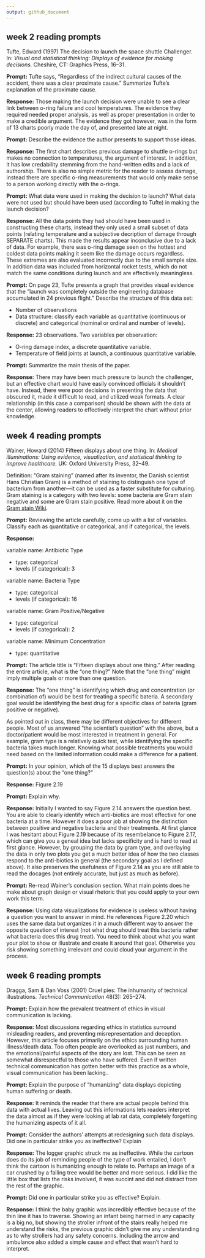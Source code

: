 ```yaml
---
output: github_document
---
```


## week 2 reading prompts  

Tufte, Edward (1997) The decision to launch the space shuttle Challenger. 
In: *Visual and statistical thinking: Displays of evidence for making
decisions.* Cheshire, CT: Graphics Press, 16--31.

**Prompt:** Tufte says, "Regardless of the indirect cultural causes of the
accident, there was a clear proximate cause." Summarize Tufte's explanation 
of the proximate cause.  

**Response:** Those making the launch decision were unable to see a clear link
between o-ring failure and cool temperatures. The evidence they required needed
proper analysis, as well as proper presentation in order to make a credible
argument. The evidence they got however, was in the form of 13 charts poorly
made the day of, and presented late at night.

**Prompt:** Describe the evidence the author presents to support those ideas.

**Response:** The first chart describes previous damage to shuttle o-rings but
makes no connection to temperatures, the argument of interest. In addition, it
has low credability stemming from the hand-written edits and a lack of authorship.
There is also no simple metric for the reader to assess damage, instead there are
specific o-ring measurements that would only make sense to a person working
directly with the o-rings. 


**Prompt:** What data were used in making the decision to launch? What data 
were not used but should have been used (according to Tufte) in making the
launch decision?

**Response:** All the data points they had should have been used in constructing
these charts, instead they only used a small subset of data points (relating
temperature and a subjective decription of damage through SEPARATE charts). This
made the results appear inconclusive due to a lack of data. For example, there
was o-ring damage seen on the hottest and coldest data points making it seem
like the damage occurs regardless. These extremes are also evaluated incorrectly
due to the small sample size. In addition data was included from horizontal rocket 
tests, which do not match the same conditions during launch and are effectively
meaningless.


**Prompt:** On page 23, Tufte presents a graph that provides visual evidence
that the "launch was completely outside the engineering database accumulated 
in 24 previous flight." Describe the structure of this data set:

- Number of observations 
- Data structure: classify each variable as quantitative (continuous or discrete)
and categorical (nominal or ordinal and number of levels). 

**Response:**  23 observations. Two variables per observation:

- O-ring damage index, a discrete quantitative variable. 
- Temperature of field joints at launch, a continuous quantitative variable. 

**Prompt:** Summarize the main thesis of the paper.  

**Response:** There may have been much pressure to launch the challenger,
but an effective chart would have easily convinced officials it shouldn't have.
Instead, there were poor decisions in presenting the data that obscured it, made
it difficult to read, and utilized weak formats. A clear relationship (in this 
case a comparison) should be shown with the data at the center, allowing readers 
to effectively interpret the chart without prior knowledge. 

## week 4 reading prompts  

Wainer, Howard (2014) Fifteen displays about one thing. In: *Medical
illuminations: Using evidence, visualization, and statistical thinking to
improve healthcare.* UK: Oxford University Press, 32--49.

Definition: "Gram staining" (named after its inventor, the Danish scientist 
Hans Christian Gram) is a method of staining to distinguish one type of 
bacterium from another---it can be used as a faster substitute for culturing. 
Gram staining is a category with two levels: some bacteria are Gram stain 
negative and some are Gram stain positive. Read more about it on the  
[Gram stain Wiki](https://en.wikipedia.org/wiki/Gram_stain).  



**Prompt:** Reviewing the article carefully, come up with a list of variables. 
Classify each as quantitative or categorical, and if categorical, the levels. 

**Response:** 

variable name: Antibiotic Type

- type: categorical
- levels (if categorical): 3

variable name: Bacteria Type

- type: categorical
- levels (if categorical): 16 

variable name: Gram Positive/Negative

- type: categorical
- levels (if categorical): 2

variable name: Minimum Concentration

- type: quantitative

 
**Prompt:** The article title is "Fifteen displays about one thing." After 
reading the entire article, what is the "one thing?" Note that the "one thing" 
might imply multiple goals or more than one question. 

**Response:** The "one thing" is identifying which drug and concentration (or
combination of) would be best for treating a specific bateria. A secondary goal
would be identifying the best drug for a specific class of bateria (gram positive
or negative).

As pointed out in class, there may be different objectives for different people. 
Most of us answered "the scientist's question" with the above, but a doctor/patient
would be most interested in treatment in general. For example, gram type is a 
relatively quick test, while identifying the specific bacteria takes much longer. 
Knowing what possible treatments you would need based on the limited information
could make a difference for a patient. 


**Prompt:** In your opinion, which of the 15 displays best answers the 
question(s) about the "one thing?"

**Response:**  Figure 2.19


**Prompt:** Explain why.  

**Response:** Initially I wanted to say Figure 2.14 answers the question best.
You are able to clearly identify which anti-biotics are most effective for one 
bacteria at a time. However it does a poor job at showing the distinction between
positive and negative bacteria and their treatments. At first glance I was hesitant
about Figure 2.19 because of its resembelance to Figure 2.17, which can give you a
geneal idea but lacks specificity and is hard to read at first glance. However, by 
grouping the data by gram type, and overlaying the data in only two plots you get a
much better idea of how the two classes respond to the anti-biotics in general (the
secondary goal as I defined above). It also preserves the usefulness of Figure 2.14
as you are still able to read the docages (not entirely accurate, but just as much 
as before).



**Prompt:** Re-read Wainer's conclusion section. What main points does he make 
about graph design or visual rhetoric that you could apply to your own work 
this term. 

**Response:** Using data visualizations for evidence is useless without having a 
question you want to answer in mind. He references Figure 2.20 which uses the same
data but organizes it in a much different way to answer the opposite question of 
interest (not what drug should treat this bacteria rather what bacteria does this 
drug treat). You need to think about what you want your plot to show or illustrate and 
create it around that goal. Otherwise you risk showing something irrelevant and could
cloud your argument in the process. 


## week 6 reading prompts  

Dragga, Sam & Dan Voss (2001) Cruel pies: The inhumanity of technical
illustrations. *Technical Communication* 48(3): 265--274.

**Prompt:** Explain how the prevalent treatment of ethics in visual communication is lacking.

**Response:** Most discussions regarding ethics in statistics surround misleading readers, and preventing misrepresentation and deception. However, this article focuses primarily on the ethics surrounding human illness/death data. Too often people are overlooked as just numbers, and the emotional/painful aspects of the story are lost. This can be seen as somewhat disrespectful to those who have suffered. Even if written technical communication has gotten better with this practice as a whole, visual communication has been lacking..

**Prompt:** Explain the purpose of "humanizing" data displays depicting human suffering or death. 

**Response:**  It reminds the reader that there are actual people behind this data with actual lives. Leaving out this informations lets readers interpret the data almost as if they were looking at lab rat data, completely forgetting the humanizing aspects of it all.


**Prompt:**  Consider the authors' attempts at redesigning such data displays. Did one in particular strike you as ineffective? Explain    

**Response:** The logger graphic struck me as ineffective. While the cartoon does do its job of reminding people of the type of work entailed, I don't think the cartoon is humanizing enough to relate to. Perhaps an image of a car crushed by a falling tree would be better and more serious. I did like the little box that lists the risks involved, it was succint and did not distract from the rest of the graphic.


**Prompt:**  Did one in particular strike you as effective? Explain. 


**Response:** I think the baby graphic was incredibly effective because of the thin line it has to traverse. Showing an infant being harmed in any capacity is a big no, but showing the stroller infront of the stairs really helped me understand the risks, the previous graphic didn't give me any understanding as to why strollers had any safety concerns. Including the arrow and ambulance also added a simple cause and effect that wasn't hard to interpret. 
